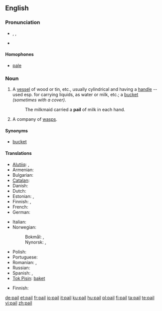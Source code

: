 ==English==

===Pronunciation===
* {{enPR|pāl}}, {{IPA|/peɪl/}}, {{SAMPA|/peIl/}}
* {{audio|en-us-pail.ogg|Audio (US)}}
*: {{rhymes|eɪl}}

====Homophones====
* [[pale]]

===Noun===
{{en-noun}}

# A [[vessel]] of wood or tin, etc., usually cylindrical and having a [[handle]] -- used esp. for carrying liquids, as water or milk, etc.; a [[bucket]] ''(sometimes with a cover)''.
#: The milkmaid carried a '''pail''' of milk in each hand.
# A company of [[wasp]]s.

====Synonyms====
* [[bucket]]

====Translations====
{{trans-top|vessel}}
* [[Alutiiq]]: {{tø|ems|wiit'ʀuuq}}, {{tø|ems|witʀuuq}}
* Armenian: {{t-|hy|դույլ|tr=duyl|xs=Armenian}}
* Bulgarian: {{t+|bg|ведро|n|tr=vedro|sc=Cyrl}}
* [[Catalan]]: {{t|ca|galleda|f}}
* Danish: {{t|da|srand}}
* Dutch: {{t+|nl|emmer|m}}
* Estonian: {{t+|et|pang}},  {{t|et|ämber }}
* Finnish: {{t+|fi|sanko}}, {{t+|fi|ämpäri}}
* French: {{t+|fr|seau|m}}
* German: {{t+|de|Eimer|m}}
{{trans-mid}}
* Italian: {{t+|it|secchio}}
* Norwegian:
*: Bokmål: {{t-|no|bøtte|c}}, {{t-|no|spann|n}}
*: Nynorsk: {{t-|nn|bytte|f|xs=Norwegian Nynorsk}}, {{t-|nn|spann|n|xs=Norwegian Nynorsk}}
* Polish: {{t+|pl|wiadro}}
* Portuguese: {{t+|pt|balde}}
* Romanian: {{t|ro|găleată|f}}, {{t|ro|căldare|f}}
* Russian: {{t+|ru|ведро|n|tr=vedró|sc=Cyrl}}
* Spanish: {{t-|es|cubo|m}}, {{t+|es|balde|m}}
* [[Tok Pisin]]: [[baket]]
{{trans-bottom}}

{{trans-top|company of wasps}}
* Finnish: {{t+|fi|parvi}}
{{trans-mid}}
{{trans-bottom}}

[[de:pail]]
[[et:pail]]
[[fr:pail]]
[[io:pail]]
[[it:pail]]
[[ku:pail]]
[[hu:pail]]
[[pl:pail]]
[[fi:pail]]
[[ta:pail]]
[[te:pail]]
[[vi:pail]]
[[zh:pail]]